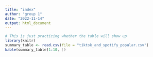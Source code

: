 ```yaml
---
title: "index"
author: "group 1"
date: "2022-11-14"
output: html_document
---
```



```r
# This is just practicing whether the table will show up
library(knitr)
summary_table <- read.csv(file = "tiktok_and_spotify_popular.csv")
kable(summary_table[1:10, ])

```

